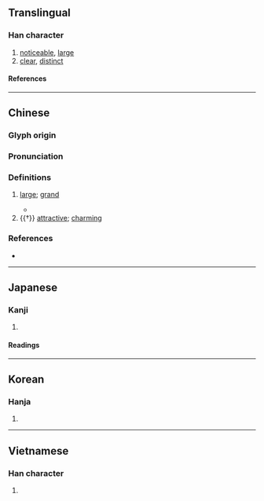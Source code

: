 {{character info/new}}
==Translingual==

===Han character===
{{Han char|rn=9|rad=人|as=08|sn=10|four=21246|canj=OYAJ|ids=⿰亻卓}}

# [[noticeable]], [[large]]
# [[clear]], [[distinct]]

====References====
{{Han ref|kx=0109.040|dkj=00794|dj=0232.020|hdz=10175.030|uh=502C}}

----

==Chinese==
{{zh-forms}}

===Glyph origin===
{{Han etym}}

===Pronunciation===
{{zh-pron
|m=zhuō
|c=coek3,zoek3
|mc=y
|oc=y
|cat=
}}

===Definitions===
{{zh-hanzi}}

# {{lb|zh|literary}} [[large]]; [[grand]]
#* {{zh-x|倬 彼 雲漢、昭回 于 天。|'''Bright''' was that milky way,<br>Shining and revolving in the sky.|ref=Shijing}}
# {{†}} [[attractive]]; [[charming]]

===References===
* {{R:yue:mfccd}}

----

==Japanese==

===Kanji===
{{ja-kanji|grade=|rs=人08}}

# {{rfdef|ja|sort=人08}}

====Readings====
{{ja-readings
|on=たく, ちょく
|kun=おおきい, あきらか, たかい
}}

----

==Korean==

===Hanja===
{{ko-hanja|탁}}

# {{rfdef|ko|sort=人08}}

----

==Vietnamese==

===Han character===
{{vi-readings|reading=[[xấc]]|rs=人08}}

# {{rfdef|vi|sort=人08}}
